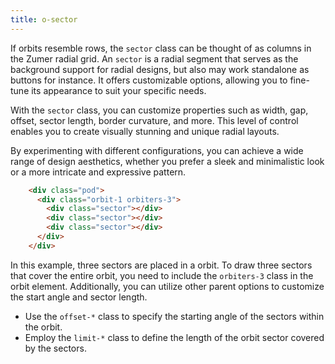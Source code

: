 ```yaml
---
title: o-sector
---
```


If orbits resemble rows, the `sector` class can be thought of as columns in the Zumer radial grid. An `sector` is a radial segment that serves as the background support for radial designs, but also may work standalone as buttons for instance. It offers customizable options, allowing you to fine-tune its appearance to suit your specific needs.

With the `sector` class, you can customize properties such as width, gap, offset, sector length, border curvature, and more. This level of control enables you to create visually stunning and unique radial layouts.

By experimenting with different configurations, you can achieve a wide range of design aesthetics, whether you prefer a sleek and minimalistic look or a more intricate and expressive pattern.

```html
    <div class="pod">
      <div class="orbit-1 orbiters-3">
        <div class="sector"></div>
        <div class="sector"></div>
        <div class="sector"></div>
      </div>
    </div>
```

In this example, three sectors are placed in a orbit. To draw three sectors that cover the entire orbit, you need to include the `orbiters-3` class in the orbit element. Additionally, you can utilize other parent options to customize the start angle and sector length.

- Use the `offset-*` class to specify the starting angle of the sectors within the orbit.
- Employ the `limit-*` class to define the length of the orbit sector covered by the sectors.